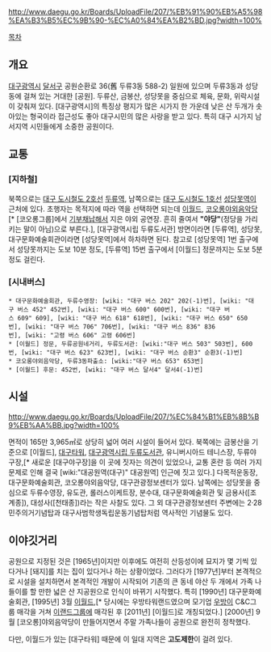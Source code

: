 http://www.daegu.go.kr/Boards/UploadFile/207/%EB%91%90%EB%A5%98%EA%B3%B5%EC%9B%90-%EC%A0%84%EA%B2%BD.jpg?width=100%

[[목차]]
== 개요 ==
[[대구광역시]] [[달서구]] 공원순환로 36(舊 두류3동 588-2) 일원에 있으며 두류3동과 성당동에 걸쳐 있는 거대한 [공원]. 두류산, 금봉산, 성당못을 중심으로 체육, 문화, 위락시설이 갖춰져 있다. [대구광역시]의 특징상 평지가 많은 시가지 한 가운데 낮은 산 두개가 솟아있는 형국이라 접근성도 좋아 대구시민의 많은 사랑을 받고 있다. 특히 대구 시가지 남서지역 시민들에게 소중한 공원이다.

== 교통 ==
=== [지하철] ===
북쪽으로는 [[대구 도시철도 2호선]] [[두류역]], 남쪽으로는 [[대구 도시철도 1호선]] [[성당못역]]이 근처에 있다. 초행자는 목적지에 따라 역을 선택하면 되는데 [[이월드]], [[코오롱]]야외음악당[* [코오롱그룹]에서 [[기부채납]]해서 지은 야외 공연장. 흔히 줄여서 '''"야당"'''(정당을 가리키는 말이 아님)으로 부른다.], [대구광역시립 두류도서관] 방면이라면 [두류역], 성당못, 대구문화예술회관이라면 [성당못역]에서 하차하면 된다. 참고로 [성당못역] 1번 출구에서 성당못까지는 도보 10분 정도, [두류역] 15번 출구에서 [이월드] 정문까지는 도보 5분 정도 걸린다.

=== [시내버스] ===
 * 대구문화예술회관, 두류수영장: [wiki: "대구 버스 202" 202(-1)번], [wiki: "대구 버스 452" 452번], [wiki: "대구 버스 600" 600번], [wiki: "대구 버스 609" 609], [wiki: "대구 버스 618" 618번], [wiki: "대구 버스 650" 650번], [wiki: "대구 버스 706" 706번], [wiki: "대구 버스 836" 836번], [wiki: "고령 버스 606" 고령 606번]
 * [이월드] 정문, 두류공원네거리, 두류도서관: [wiki:"대구 버스 503" 503번], 600번, [wiki: "대구 버스 623" 623번], [wiki: "대구 버스 순환3" 순환3(-1)번]
 * 코오롱야외음악당, 두류3동파출소: [wiki:"대구 버스 653" 653번]
 * [이월드] 후문: 452번, [wiki: "대구 버스 달서4" 달서4(-1)번]

== 시설 ==
http://www.daegu.go.kr/Boards/UploadFile/207/%EC%84%B1%EB%8B%B9%EB%AA%BB.jpg?width=100%

면적이 165만 3,965㎡로 상당히 넓어 여러 시설이 들어서 있다. 북쪽에는 금봉산을 기준으로 [이월드], [[대구타워]], [[대구광역시립 두류도서관]], 유니버시아드 테니스장, 두류야구장,[* 새로운 [대구야구장]을 이 곳에 짓자는 의견이 있었으나, 교통 혼란 등 여러 가지 문제로 인해 결국 [wiki:"대공원역(대구)" 대공원역] 인근에 짓고 있다.] 다목적운동장, 대구문화예술회관, 코오롱야외음악당, 대구관광정보센터가 있다. 남쪽에는 성당못을 중심으로 두류수영장, 유도관, 롤러스이케트장, 분수대, 대구문화예술회관 및 금용사([조계종]), 대성사([천태종])라는 작은 사찰도 있다. 그 외 대구관광정보센터 주변에는 2·28민주의거기념탑과 대구사범학생독립운동기념탑처럼 역사적인 기념물도 있다.

== 이야깃거리 ==
공원으로 지정된 것은 [1965년]이지만 이후에도 여전히 산등성이에 묘지가 몇 기씩 있다거나 [돼지]를 치는 집이 있다거나 하는 상황이었다. 그러다가 [1977년]부터 본격적으로 시설을 설치하면서 본격적인 개발이 시작되어 기존의 큰 동네 야산 두 개에서 가족 나들이를 할 만한 넓은 산 지공원으로 인식이 바뀌기 시작했다. 특히 [1990년] 대구문화예술회관, [1995년] 3월 [[이월드]],[* 당시에는 우방타워랜드였으며 모기업 [[우방]]이 C&C그룹 매각을 거쳐 [[이랜드그룹]]에 매각된 후 [2011년] [이월드]로 개칭되었다.] [2000년] 9월 [코오롱]야외음악당이 만들어지면서 주말 가족나들이 공원으로 완전히 정착했다.

다만, 이월드가 있는 [대구타워] 때문에 이 일대 지역은 '''고도제한'''이 걸려 있다.

